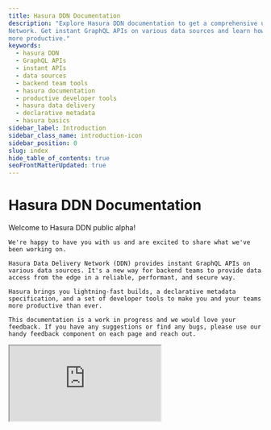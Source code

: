 ```yaml
---
title: Hasura DDN Documentation
description: "Explore Hasura DDN documentation to get a comprehensive understanding of the Hasura Data Delivery
Network. Get instant GraphQL APIs on various data sources and learn how using our developer tools can make your team
more productive."
keywords:
  - hasura DDN
  - GraphQL APIs
  - instant APIs
  - data sources
  - backend team tools
  - hasura documentation
  - productive developer tools
  - hasura data delivery
  - declarative metadata
  - hasura basics
sidebar_label: Introduction
sidebar_class_name: introduction-icon
sidebar_position: 0
slug: index
hide_table_of_contents: true
seoFrontMatterUpdated: true
---
```



# Hasura DDN Documentation

<div className={'front-matter'}>
  <div>
    Welcome to Hasura DDN public alpha!

    We're happy to have you with us and are excited to share what we've been working on.

    Hasura Data Delivery Network (DDN) provides instant GraphQL APIs on various data sources. It's a new way for backend teams to provide data access from the edge in a reliable, performant, and secure way.

    Hasura brings you lightning-fast builds, a declarative metadata specification, and a set of developer tools to make you and your teams more productive than ever.

    This documentation is a work in progress and we would love your feedback. If you have any suggestions or find any bugs, please use our handy feedback component on each page and reach out.
  </div>
  <div className={'video-wrapper'}>
    <div className={'video-aspect-ratio'}>
      <iframe
        src="https://www.youtube.com/embed/MUEq7TOKmco"
        allow="accelerometer; autoplay; encrypted-media; gyroscope; picture-in-picture"
        allowFullScreen
      />
    </div>
  </div>
</div>

### Popular Topics

<div className={'card-wrapper'}>
  <div className={'card'}>
    <div className={'card-content-items'}>
      <Thumbnail src="/img/basics.png" alt="Basics" />
      <div className={'card-content'}>
        <h4>
          <Basics />
          Basics
        </h4>
        <p>Here, you can learn more about our core concepts; we'll cover all the basics so you're ready to start building.</p>
      </div>
    </div>
    <a href='/basics/'>Learn the basics <ChevronRight /></a>
  </div>
  <div className={'card'}>
    <div className={'card-content-items'}>
      <Thumbnail src="/img/get-started.png" alt="Get Started" />
      <div className={'card-content'}>
        <h4>
          <GetStarted />
          Get Started
        </h4>
        <p>Whether you prefer a GUI or the CLI, we've got you covered. Learn how to get started with Hasura and deploy a GraphQL API on your data in minutes.</p>
      </div>
    </div>
    <a href='/getting-started/overview/'>Deploy your first project <ChevronRight /></a>
  </div>
  <div className={'card'}>
    <div className={'card-content-items'}>
      <Thumbnail src="/img/graphql-api.png" alt="GraphQL API" />
      <div className={'card-content'}>
        <h4>
          <GraphQLAPI />
          GraphQL API
        </h4>
        <p>We provide an instant GraphQL API by generating your GraphQL schema for you based on your data.</p>
      </div>
    </div>
    <a href='/graphql-api/overview'>Learn about the GraphQL API <ChevronRight /></a>
  </div>
</div>